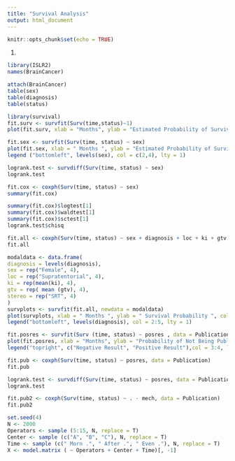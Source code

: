 ---
title: "Survival Analysis"
output: html_document
---

```{r setup, include=FALSE}
knitr::opts_chunk$set(echo = TRUE)
```

1)
```{r}
library(ISLR2)
names(BrainCancer)
```

```{r}
attach(BrainCancer)
table(sex)
table(diagnosis)
table(status)
```

```{r}
library(survival)
fit.surv <- survfit(Surv(time,status)~1)
plot(fit.surv, xlab = "Months", ylab = "Estimated Probability of Survival")
```

```{r}
fit.sex <- survfit(Surv(time, status) ~ sex)
plot(fit.sex, xlab = " Months ", ylab = "Estimated Probability of Survival", col = c(2,4))
legend ("bottomleft", levels(sex), col = c(2,4), lty = 1)
```

```{r}
logrank.test <- survdiff(Surv(time, status) ~ sex)
logrank.test
```

```{r}
fit.cox <- coxph(Surv(time, status) ~ sex)
summary(fit.cox)
```

```{r}
summary(fit.cox)$logtest[1]
summary(fit.cox)$waldtest[1]
summary(fit.cox)$sctest[1]
logrank.test$chisq
```

```{r}
fit.all <- coxph(Surv(time, status) ~ sex + diagnosis + loc + ki + gtv + stereo)
fit.all
```

```{r}
modaldata <- data.frame(
diagnosis = levels(diagnosis),
sex = rep("Female", 4),
loc = rep("Supratentorial", 4),
ki = rep(mean(ki), 4),
gtv = rep( mean (gtv), 4),
stereo = rep("SRT", 4)
)
survplots <- survfit(fit.all, newdata = modaldata)
plot(survplots, xlab = " Months ", ylab = " Survival Probability ", col = 2:5)
legend("bottomleft", levels(diagnosis), col = 2:5, lty = 1)
```

```{r}
fit.posres <- survfit(Surv (time, status) ~ posres , data = Publication)
plot(fit.posres, xlab = "Months", ylab = "Probability of Not Being Published", col = 3:4)
legend("topright", c("Negative Result", "Positive Result"),col = 3:4, lty = 1)
```

```{r}
fit.pub <- coxph(Surv(time, status) ~ posres, data = Publication)
fit.pub
```

```{r}
logrank.test <- survdiff(Surv(time, status) ~ posres, data = Publication)
logrank.test
```

```{r}
fit.pub2 <- coxph(Surv(time, status) ~ . - mech, data = Publication)
fit.pub2
```

```{r}
set.seed(4)
N <- 2000
Operators <- sample (5:15, N, replace = T)
Center <- sample (c("A", "B", "C"), N, replace = T)
Time <- sample (c(" Morn .", " After .", " Even ."), N, replace = T)
X <- model.matrix ( ~ Operators + Center + Time)[, -1]
```

